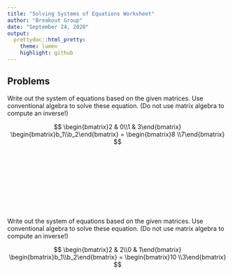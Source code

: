 ```yaml
---
title: "Solving Systems of Equations Worksheet"
author: "Breakout Group"
date: "September 24, 2020"
output:
  prettydoc::html_pretty:
    theme: lumen
    highlight: github
---
```


<script type="text/javascript" async
  src="https://cdnjs.cloudflare.com/ajax/libs/mathjax/2.7.5/MathJax.js?config=TeX-MML-AM_CHTML">
</script>

<!-- ## Directions -->

<!-- Complete the problems on this worksheet with your break out group. You may want to refer to the  [Introduction to Matrix Algebra Course Notes](https://zief0002.github.io/epsy-8264/misc/01-introduction-to-matrix-algebra.html) and the sections you read in the Fox book. -->

<!-- You will likely be learning (or re-encountering) many new mathematical terms. It is a good idea to note and define all the vocabulary/terms that you encounter as you work through Unit 1. You may want to do this individually or create a shared document that you can all contribute to. -->

## Problems

Write out the system of equations based on the given matrices. Use conventional algebra to solve these equation. (Do not use matrix algebra to compute an inverse!)

$$
\begin{bmatrix}2 & 0\\1 & 3\end{bmatrix}  \begin{bmatrix}b_1\\b_2\end{bmatrix} = \begin{bmatrix}8 \\7\end{bmatrix}
$$

<br /><br /><br /><br /><br /><br /><br /><br />

Write out the system of equations based on the given matrices. Use conventional algebra to solve these equation. (Do not use matrix algebra to compute an inverse!)

$$
\begin{bmatrix}2 & 2\\0 & 1\end{bmatrix}  \begin{bmatrix}b_1\\b_2\end{bmatrix} = \begin{bmatrix}10 \\3\end{bmatrix}
$$